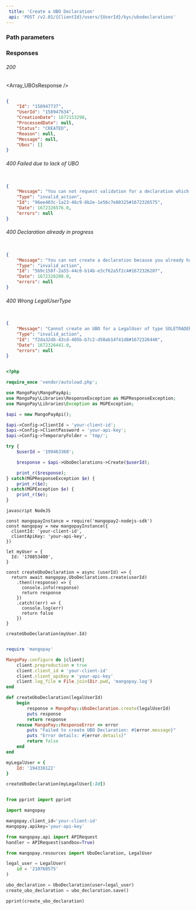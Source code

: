 ```yaml
---  
 title: 'Create a UBO Declaration'  
 api: 'POST /v2.01/{ClientId}/users/{UserId}/kyc/ubodeclarations'  
---  
```


  

### Path parameters  

<UserId />  

### Responses  

###### 200   

<IdResponse />  

<UserIdResponse />  

<CreationDateResponse />  

<ProcessDateResponse />  

<StatusResponse />  

<ReasonResponse />  

<MessageResponse />  

<Array_UBOsResponse />  

 <ResponseExample>  

```json 200  

{
    "Id": "158947737",
    "UserId": "158947634",
    "CreationDate": 1672153298,
    "ProcessedDate": null,
    "Status": "CREATED",
    "Reason": null,
    "Message": null,
    "Ubos": []
}  

 ```  

 </ResponseExample>  

###### 400 Failed due to lack of UBO  

 <ResponseExample>  

```json Failed due to lack of UBO  

{
    "Message": "You can not request validation for a declaration which has no ubo",
    "Type": "invalid_action",
    "Id": "96ee403c-1a23-46c9-8b2e-1e56c7e80325#1672326575",
    "Date": 1672326576.0,
    "errors": null
}  

 ```  

 </ResponseExample>  

###### 400 Declaration already in progress  

 <ResponseExample>  

```json Declaration already in progress  

{
    "Message": "You can not create a declaration because you already have a declaration in progress",
    "Type": "invalid_action",
    "Id": "5b9c158f-2a55-44c0-b14b-e3cf62a5f2c4#1672326207",
    "Date": 1672326208.0,
    "errors": null
}  

 ```  

 </ResponseExample>  

###### 400 Wrong <inline-code>LegalUserType</inline-code>  

 <ResponseExample>  

```json Wrong <inline-code>LegalUserType</inline-code>  

{
    "Message": "Cannot create an UBO for a LegalUser of type SOLETRADER",
    "Type": "invalid_action",
    "Id": "f2da32db-43cd-405b-b7c2-d50ab14f41d8#1672326440",
    "Date": 1672326441.0,
    "errors": null
}  

 ```  

 </ResponseExample>  

<RequestExample>  
  
```php PHP  

<?php 

require_once 'vendor/autoload.php';

use MangoPay\MangoPayApi;
use MangoPay\Libraries\ResponseException as MGPResponseException;
use MangoPay\Libraries\Exception as MGPException;

$api = new MangoPayApi();

$api->Config->ClientId = 'your-client-id';
$api->Config->ClientPassword = 'your-api-key';
$api->Config->TemporaryFolder = 'tmp/';

try {
    $userId = '199463368';

    $response = $api->UboDeclarations->Create($userId);

    print_r($response);
} catch(MGPResponseException $e) {
    print_r($e);
} catch(MGPException $e) {
    print_r($e);
}  
```  

```  
javascript NodeJS  

const mangopayInstance = require('mangopay2-nodejs-sdk')
const mangopay = new mangopayInstance({
  clientId: 'your-client-id',
  clientApiKey: 'your-api-key',
})

let myUser = {
  Id: '170853400',
}

const createUboDeclaration = async (userId) => {
  return await mangopay.UboDeclarations.create(userId)
    .then((response) => {
      console.info(response)
      return response
    })
    .catch((err) => {
      console.log(err)
      return false
    })
}

createUboDeclaration(myUser.Id)  
```  

  
```ruby Ruby  

require 'mangopay'

MangoPay.configure do |client|
    client.preproduction = true
    client.client_id = 'your-client-id'
    client.client_apiKey = 'your-api-key'
    client.log_file = File.join(Dir.pwd, 'mangopay.log')
end

def createUboDeclaration(legalUserId)
    begin
        response = MangoPay::UboDeclaration.create(legalUserId)
        puts response
        return response
    rescue MangoPay::ResponseError => error
        puts "Failed to create UBO Declaration: #{error.message}"
        puts "Error details: #{error.details}"
        return false
    end
end

myLegalUser = {
    Id: '194338122'
}

createUboDeclaration(myLegalUser[:Id])  
```  

  
```python Python  

from pprint import pprint

import mangopay

mangopay.client_id='your-client-id'
mangopay.apikey='your-api-key'

from mangopay.api import APIRequest
handler = APIRequest(sandbox=True)

from mangopay.resources import UboDeclaration, LegalUser

legal_user = LegalUser(
    id = '210760575'
)

ubo_declaration = UboDeclaration(user=legal_user)
create_ubo_declaration = ubo_declaration.save()

pprint(create_ubo_declaration)  
```  

  
</RequestExample>